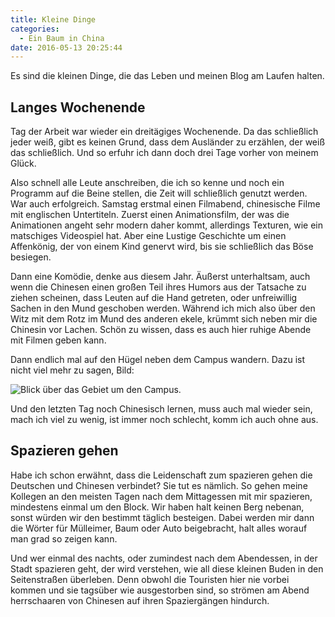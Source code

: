 ```yaml
---
title: Kleine Dinge
categories:
  - Ein Baum in China
date: 2016-05-13 20:25:44
---
```



Es sind die kleinen Dinge, die das Leben und meinen Blog am Laufen halten.

## Langes Wochenende

Tag der Arbeit war wieder ein dreitägiges Wochenende. Da das schließlich jeder weiß, gibt es keinen Grund, dass dem Ausländer zu erzählen, der weiß das schließlich. Und so erfuhr ich dann doch drei Tage vorher von meinem Glück.

Also schnell alle Leute anschreiben, die ich so kenne und noch ein Programm auf die Beine stellen, die Zeit will schließlich genutzt werden. War auch erfolgreich. Samstag erstmal einen Filmabend, chinesische Filme mit englischen Untertiteln. Zuerst einen Animationsfilm, der was die Animationen angeht sehr modern daher kommt, allerdings Texturen, wie ein matschiges Videospiel hat. Aber eine Lustige Geschichte um einen Affenkönig, der von einem Kind genervt wird, bis sie schließlich das Böse besiegen.

Dann eine Komödie, denke aus diesem Jahr. Äußerst unterhaltsam, auch wenn die Chinesen einen großen Teil ihres Humors aus der Tatsache zu ziehen scheinen, dass Leuten auf die Hand getreten, oder unfreiwillig Sachen in den Mund geschoben werden. Während ich mich also über den Witz mit dem Rotz im Mund des anderen ekele, krümmt sich neben mir die Chinesin vor Lachen. Schön zu wissen, dass es auch hier ruhige Abende mit Filmen geben kann.

Dann endlich mal auf den Hügel neben dem Campus wandern. Dazu ist nicht viel mehr zu sagen, Bild:

![Blick über das Gebiet um den Campus.](/images/china/campus.JPG)

Und den letzten Tag noch Chinesisch lernen, muss auch mal wieder sein, mach ich viel zu wenig, ist immer noch schlecht, komm ich auch ohne aus.

## Spazieren gehen

Habe ich schon erwähnt, dass die Leidenschaft zum spazieren gehen die Deutschen und Chinesen verbindet? Sie tut es nämlich. So gehen meine Kollegen an den meisten Tagen nach dem Mittagessen mit mir spazieren, mindestens einmal um den Block. Wir haben halt keinen Berg nebenan, sonst würden wir den bestimmt täglich besteigen. Dabei werden mir dann die Wörter für Mülleimer, Baum oder Auto beigebracht, halt alles worauf man grad so zeigen kann.

Und wer einmal des nachts, oder zumindest nach dem Abendessen, in der Stadt spazieren geht, der wird verstehen, wie all diese kleinen Buden in den Seitenstraßen überleben. Denn obwohl die Touristen hier nie vorbei kommen und sie tagsüber wie ausgestorben sind, so strömen am Abend herrschaaren von Chinesen auf ihren Spaziergängen hindurch.
